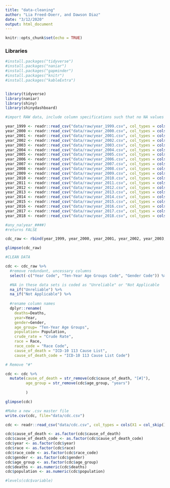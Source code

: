 ```yaml
---
title: "data-cleaning"
author: "Lia Freed-Doerr, and Dawson Diaz"
date: "3/12/2020"
output: html_document
---
```


```r
knitr::opts_chunk$set(echo = TRUE)
```

### Libraries

```r
#install.packages("tidyverse")
#install.packages("naniar")
#install.packages("gapminder")
#install.packages("knitr")
#install.packages("kableExtra")


library(tidyverse)
library(naniar)
library(shiny)
library(shinydashboard)
```


```r
#import RAW data, include column specifications such that no NA values are introduced.

year_1999 <- readr::read_csv("data/raw/year_1999.csv", col_types = cols("Ten-Year Age Groups Code" = col_character(), "Population" = col_character()))
year_2000 <- readr::read_csv("data/raw/year_2000.csv", col_types = cols("Ten-Year Age Groups Code" = col_character(), "Population" = col_character()))
year_2001 <- readr::read_csv("data/raw/year_2001.csv", col_types = cols("Ten-Year Age Groups Code" = col_character(), "Population" = col_character()))
year_2002 <- readr::read_csv("data/raw/year_2002.csv", col_types = cols("Ten-Year Age Groups Code" = col_character(), "Population" = col_character()))
year_2003 <- readr::read_csv("data/raw/year_2003.csv", col_types = cols("Ten-Year Age Groups Code" = col_character(), "Population" = col_character()))
year_2004 <- readr::read_csv("data/raw/year_2004.csv", col_types = cols("Ten-Year Age Groups Code" = col_character(), "Population" = col_character()))
year_2005 <- readr::read_csv("data/raw/year_2005.csv", col_types = cols("Ten-Year Age Groups Code" = col_character(), "Population" = col_character()))
year_2006 <- readr::read_csv("data/raw/year_2006.csv", col_types = cols("Ten-Year Age Groups Code" = col_character(), "Population" = col_character()))
year_2007 <- readr::read_csv("data/raw/year_2007.csv", col_types = cols("Ten-Year Age Groups Code" = col_character(), "Population" = col_character()))
year_2008 <- readr::read_csv("data/raw/year_2008.csv", col_types = cols("Ten-Year Age Groups Code" = col_character(), "Population" = col_character()))
year_2009 <- readr::read_csv("data/raw/year_2009.csv", col_types = cols("Ten-Year Age Groups Code" = col_character(), "Population" = col_character()))
year_2010 <- readr::read_csv("data/raw/year_2010.csv", col_types = cols("Ten-Year Age Groups Code" = col_character(), "Population" = col_character()))
year_2011 <- readr::read_csv("data/raw/year_2011.csv", col_types = cols("Ten-Year Age Groups Code" = col_character(), "Population" = col_character()))
year_2012 <- readr::read_csv("data/raw/year_2012.csv", col_types = cols("Ten-Year Age Groups Code" = col_character(), "Population" = col_character()))
year_2013 <- readr::read_csv("data/raw/year_2013.csv", col_types = cols("Ten-Year Age Groups Code" = col_character(), "Population" = col_character()))
year_2014 <- readr::read_csv("data/raw/year_2014.csv", col_types = cols("Ten-Year Age Groups Code" = col_character(), "Population" = col_character()))
year_2015 <- readr::read_csv("data/raw/year_2015.csv", col_types = cols("Ten-Year Age Groups Code" = col_character(), "Population" = col_character()))
year_2016 <- readr::read_csv("data/raw/year_2016.csv", col_types = cols("Ten-Year Age Groups Code" = col_character(), "Population" = col_character()))
year_2017 <- readr::read_csv("data/raw/year_2017.csv", col_types = cols("Ten-Year Age Groups Code" = col_character(), "Population" = col_character()))
year_2018 <- readr::read_csv("data/raw/year_2018.csv", col_types = cols("Ten-Year Age Groups Code" = col_character(), "Population" = col_character()))
```

```r
#any_na(year_####)
#returns FALSE
```

```r
cdc_raw <- rbind(year_1999, year_2000, year_2001, year_2002, year_2003, year_2004, year_2005, year_2006, year_2007, year_2008, year_2009, year_2010, year_2011, year_2012, year_2013, year_2014, year_2015, year_2016, year_2017, year_2018)
```

```r
glimpse(cdc_raw)
```


```r
#CLEAN DATA

cdc <- cdc_raw %>% 
  #remove redundant, uncessary columns
  select(-c("Year Code", "Ten-Year Age Groups Code", "Gender Code")) %>% 

  #NA in these data sets is coded as "Unreliable" or "Not Applicable
  na_if("Unreliable") %>% 
  na_if("Not Applicable") %>% 
  
  #rename column names 
  dplyr::rename( 
    deaths=Deaths,
    year=Year,
    gender=Gender,
    age_group= "Ten-Year Age Groups",
    population= Population,
    crude_rate = "Crude Rate",
    race = Race,
    race_code = "Race Code",
    cause_of_death = "ICD-10 113 Cause List",
    cause_of_death_code = "ICD-10 113 Cause List Code")
```



```r
# Remove "#"

cdc <- cdc %>% 
  mutate(cause_of_death = str_remove(cdc$cause_of_death, "[#]"),
         age_group = str_remove(cdc$age_group, "years")
         
         )
```


```r
glimpse(cdc)
```



```r
#Make a new .csv master file
write.csv(cdc, file="data/cdc.csv")
```


```r
cdc <- readr::read_csv("data/cdc.csv", col_types = cols(X1 = col_skip()))
```

```r
cdc$cause_of_death <- as.factor(cdc$cause_of_death)
cdc$cause_of_death_code <- as.factor(cdc$cause_of_death_code)
cdc$year <- as.factor(cdc$year)
cdc$race <- as.factor(cdc$race)
cdc$race_code <- as.factor(cdc$race_code)
cdc$gender <- as.factor(cdc$gender)
cdc$age_group <- as.factor(cdc$age_group)
cdc$deaths <- as.numeric(cdc$deaths)
cdc$population <- as.numeric(cdc$population)
```

```r
#levels(cdc$variable)
```
